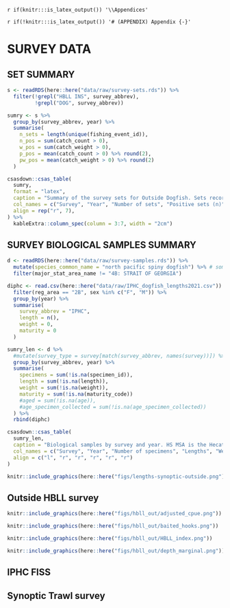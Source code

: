 <!-- The following code should appear at the beginning of the first appendix.
After that, all subsequent sections will be turned into appendices. -->

`r if(knitr:::is_latex_output()) '\\Appendices'`

`r if(!knitr:::is_latex_output()) '# (APPENDIX) Appendix {-}'`

# SURVEY DATA {#app:survey-data}

## SET SUMMARY

```r
s <- readRDS(here::here("data/raw/survey-sets.rds")) %>%
  filter(!grepl("HBLL INS", survey_abbrev),
         !grepl("DOG", survey_abbrev))

sumry <- s %>%
  group_by(survey_abbrev, year) %>%
  summarise(
    n_sets = length(unique(fishing_event_id)),
    n_pos = sum(catch_count > 0),
    w_pos = sum(catch_weight > 0),
    p_pos = mean(catch_count > 0) %>% round(2),
    pw_pos = mean(catch_weight > 0) %>% round(2)
  )

csasdown::csas_table(
  sumry,
  format = "latex",
  caption = "Summary of the survey sets for Outside Dogfish. Sets record the catch in either numbers (n), weight (w), or both.",
  col_names = c("Survey", "Year", "Number of sets", "Positive sets (n)", "Positive sets (w)", "Proportion positive (n)", "Proportion positive (w)"),
  align = rep("r", 7),
) %>%
  kableExtra::column_spec(column = 3:7, width = "2cm")
```

## SURVEY BIOLOGICAL SAMPLES SUMMARY

```r
d <- readRDS(here::here("data/raw/survey-samples.rds")) %>%
  mutate(species_common_name = "north pacific spiny dogfish") %>% # some missing!?, there are NAs at the bottom of the dataset for ALL columns
  filter(major_stat_area_name != "4B: STRAIT OF GEORGIA")

diphc <- read.csv(here::here("data/raw/IPHC_dogfish_lengths2021.csv")) %>%
  filter(reg_area == "2B", sex %in% c("F", "M")) %>%
  group_by(year) %>%
  summarise(
    survey_abbrev = "IPHC",
    length = n(),
    weight = 0,
    maturity = 0
  )

sumry_len <- d %>%
  #mutate(survey_type = survey[match(survey_abbrev, names(survey))]) %>%
  group_by(survey_abbrev, year) %>%
  summarise(
    specimens = sum(!is.na(specimen_id)),
    length = sum(!is.na(length)),
    weight = sum(!is.na(weight)),
    maturity = sum(!is.na(maturity_code))
    #aged = sum(!is.na(age)),
    #age_specimen_collected = sum(!is.na(age_specimen_collected))
  ) %>%
  rbind(diphc)

csasdown::csas_table(
  sumry_len,
  caption = "Biological samples by survey and year. HS MSA is the Hecate Strait Multispecies Assemblage Survey. Trawl surveys include the synoptic surveys in Hecate Strait (SYN HS), Queen Charlotte Sound (SYN QCS), and West Coast Vancouver Island (SYN WCVI).",
  col_names = c("Survey", "Year", "Number of specimens", "Lengths", "Weights", "Maturities"),
  align = c("l", "r", "r", "r", "r", "r")
)
```

```r
knitr::include_graphics(here::here("figs/lengths-synoptic-outside.png"))
```

\clearpage

## Outside HBLL survey

```r
knitr::include_graphics(here::here("figs/hbll_out/adjusted_cpue.png"))
```

```r
knitr::include_graphics(here::here("figs/hbll_out/baited_hooks.png"))
```

```r
knitr::include_graphics(here::here("figs/hbll_out/HBLL_index.png"))
```

```r
knitr::include_graphics(here::here("figs/hbll_out/depth_marginal.png"))
```


\clearpage

## IPHC FISS

## Synoptic Trawl survey
